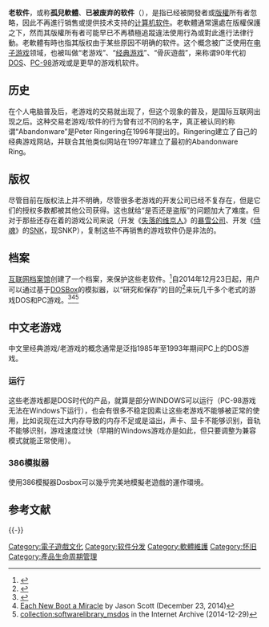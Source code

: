 {{Refimprove|time=2019-03-20T16:53:58+00:00}}
{{noteTA|G1=IT}}
'''老软件'''，或称'''孤兒軟體'''、'''已被废弃的软件'''（{{lang-en|Abandonware}}），是指已经被開發者或[[版權|版權]]所有者忽略，因此不再進行销售或提供技术支持的[[计算机软件|计算机软件]]。老軟體通常還處在版權保護之下，然而其版權所有者可能早已不再積極追蹤違法使用行為或對此進行法律行動。老軟體有時也指其版权由于某些原因不明确的软件。这个概念被广泛使用在[[电子游戏|电子游戏]]领域，也被叫做“老游戏”、“[[经典游戏|经典游戏]]”、“骨灰遊戲”，来称谓90年代初[[DOS|DOS]]、[[PC-98|PC-98]]游戏或是更早的游戏机软件。

== 历史 ==
在个人电脑普及后，老游戏的交易就出现了，但这个现象的普及，是国际互联网出现之后。这种交易老游戏/软件的行为曾有过不同的名字，真正被认同的称谓“Abandonware”是Peter Ringering在1996年提出的。Ringering建立了自己的经典游戏网站，并联合其他类似网站在1997年建立了最初的Abandonware Ring。

== 版权 ==
尽管目前在版权法上并不明确，尽管很多老游戏的开发公司已经不复存在，但是它们的授权多数都被其他公司获得。这也就给“是否还是盗版”的问题加大了难度。但对于那些还存在着的游戏公司来说（开发《[[失落的维京人|失落的维京人]]》的[[暴雪公司|暴雪公司]]、开发《[[侍魂|侍魂]]》的[[SNK|SNK]]，现SNKP），复制这些不再销售的游戏软件仍是非法的。

== 档案 ==
[[互联网档案馆|互联网档案馆]]创建了一个档案，来保护这些老软件。<ref>{{cite web |url=http://www.archive.org/details/clasp |title=The Internet Archive Classic Software Preservation Project |publisher=[[Internet_Archive|Internet Archive]] |accessdate=October 21, 2007 |archiveurl=https://web.archive.org/web/20071019034848/http://www.archive.org/details/clasp |archivedate=2007年10月19日 |deadurl=no }}</ref>自2014年12月23日起，用户可以通过基于[[DOSBox|DOSBox]]的模拟器，以“研究和保存”的目的<ref>{{cite web|url=https://archive.org/about/terms.php |title=Internet Archive's Terms of Use, Privacy Policy, and Copyright Policy |date=2014-12-31 |accessdate=2015-01-08 |publisher=archive.org |quote=''Access to the Archive’s Collections is provided at no cost to you and is granted for scholarship and research purposes only.''}}</ref>来玩几千多个老式的游戏DOS和PC游戏。<ref>{{cite web |url=http://www.washingtonpost.com/blogs/the-switch/wp/2015/01/05/you-can-now-play-nearly-2400-ms-dos-video-games-in-your-browser/ |title=You can now play nearly 2,400 MS-DOS video games in your browser |first=Abby |last=Ohlheiser |date=2015-01-05 |accessdate=2015-01-08 |publisher=[[Washington_Post|Washington Post]] |archive-date=2015-01-07 |archive-url=https://web.archive.org/web/20150107210746/http://www.washingtonpost.com/blogs/the-switch/wp/2015/01/05/you-can-now-play-nearly-2400-ms-dos-video-games-in-your-browser/ |dead-url=no }}</ref><ref>[http://ascii.textfiles.com/archives/4471 Each New Boot a Miracle] {{Wayback|url=http://ascii.textfiles.com/archives/4471 |date=20150109113609 }} by Jason Scott (December 23, 2014)</ref><ref>[https://archive.org/search.php?query=collection%3Asoftwarelibrary_msdos&page=1 collection:softwarelibrary_msdos] in the Internet Archive (2014-12-29)</ref>

== 中文老游戏 ==
中文里经典游戏/老游戏的概念通常是泛指1985年至1993年期间PC上的DOS游戏。

=== 运行 ===
这些老游戏都是DOS时代的产品，就算是部分WINDOWS可以运行（PC-98游戏无法在Windows下运行），也会有很多不稳定因素让这些老游戏不能够被正常的使用，比如说现在过大内存导致的内存不足或是溢出，声卡、显卡不能够识别，音轨不能够识别，游戏速度过快（早期的Windows游戏亦是如此，但只要调整为兼容模式就能正常使用）。

=== 386模拟器 ===
使用386模擬器Dosbox可以幾乎完美地模擬老遊戲的運作環境。

== 参考文献 ==
{{Reflist}}

{{-}}
{{软件发行}}

[[Category:電子遊戲文化|Category:電子遊戲文化]]
[[Category:软件分发|Category:软件分发]]
[[Category:軟體維護|Category:軟體維護]]
[[Category:怀旧|Category:怀旧]]
[[Category:產品生命周期管理|Category:產品生命周期管理]]